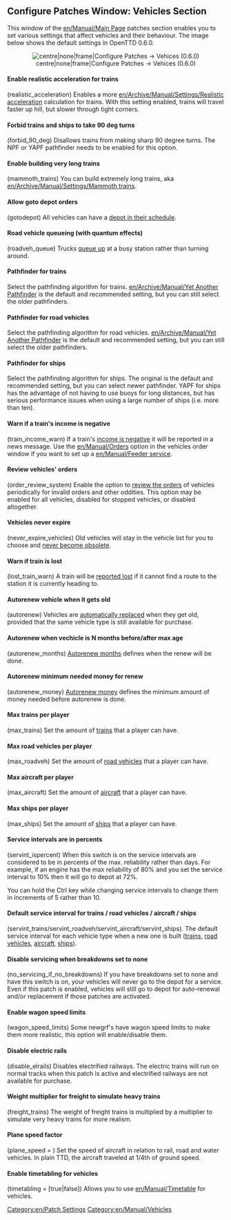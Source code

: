 {{en/Archive/Manual/Settings/Patch Config}}

==Configure Patches Window: Vehicles Section==
This window of the [[en/Manual/Main Page]] patches section enables you to set various settings that affect vehicles and their behaviour. The image below shows the default settings in OpenTTD 0.6.0.
<center>[[File:en/Archive/Manual/Settings/0.6.0 configurepatches vehicles.png|centre|none|frame|Configure Patches -> Vehices (0.6.0)]]</center>

====Enable realistic acceleration for trains====
(realistic_acceleration) Enables a more [[en/Archive/Manual/Settings/Realistic acceleration]] calculation for trains. With this setting enabled, trains will travel faster up hill, but slower through tight corners.

====Forbid trains and ships to take 90 deg turns====
(forbid_90_deg) Disallows trains from making sharp 90 degree turns. The NPF or YAPF pathfinder needs to be enabled for this option.

====Enable building very long trains====
(mammoth_trains) You can build extremely long trains, aka [[en/Archive/Manual/Settings/Mammoth trains]].

====Allow goto depot orders====
(gotodepot) All vehicles can have a [[en/Archive/Manual/Settings/Allow goto depot orders|depot in their schedule]].

====Road vehicle queueing (with quantum effects)====
(roadveh_queue) Trucks [[en/Archive/Manual/Settings/Road vehicle queueing|queue up]] at a busy station rather than turning around.

====Pathfinder for trains====
Select the pathfinding algorithm for trains. [[en/Archive/Manual/Yet Another Pathfinder]] is the default and recommended setting, but you can still select the older pathfinders.

====Pathfinder for road vehicles====
Select the pathfinding algorithm for road vehicles. [[en/Archive/Manual/Yet Another Pathfinder]] is the default and recommended setting, but you can still select the older pathfinders.

====Pathfinder for ships====
Select the pathfinding algorithm for ships. The original is the default and recommended setting, but you can select newer pathfinder. YAPF for ships has the advantage of not having to use buoys for long distances, but has serious performance issues when using a large number of ships (i.e. more than ten).

====Warn if a train's income is negative====
(train_income_warn) If a train's [[en/Archive/Manual/Settings/Train income warning|income is negative]] it will be reported in a news message. Use the [[en/Manual/Orders]] option in the vehicles order window if you want to set up a [[en/Manual/Feeder service]].

====Review vehicles' orders====
(order_review_system) Enable the option to [[en/Archive/Manual/Settings/Order review system|review the orders]] of vehicles periodically for invalid orders and other oddities.
This option may be enabled for all vehicles, disabled for stopped vehicles, or disabled altogether.

====Vehicles never expire====
(never_expire_vehicles) Old vehicles will stay in the vehicle list for you to choose and [[en/Archive/Manual/Settings/Never expire vehicles|never become obsolete]].

====Warn if train is lost====
(lost_train_warn) A train will be [[en/Archive/Manual/Settings/Train is lost warning|reported lost]] if it cannot find a route to the station it is currently heading to.

====Autorenew vehicle when it gets old====
(autorenew) Vehicles are [[en/Archive/Manual/Settings/Advanced Settings/Vehicles|automatically replaced]] when they get old, provided that the same vehicle type is still available for purchase.

====Autorenew when vechicle is N months before/after max age====
(autorenew_months) [[en/Archive/Manual/Settings/Advanced Settings/Vehicles|Autorenew months]] defines when the renew will be done.

====Autorenew minimum needed money for renew====
(autorenew_money) [[en/Archive/Manual/Settings/Advanced Settings/Vehicles|Autorenew money]] defines the minimum amount of money needed before autorenew is done.

====Max trains per player====
(max_trains) Set the amount of [[en/Archive/Manual/Settings/Max trains|trains]] that a player can have.

====Max road vehicles per player====
(max_roadveh) Set the amount of [[en/Archive/Manual/Settings/Max road vehicles|road vehicles]] that a player can have.

====Max aircraft per player====
(max_aircraft) Set the amount of [[en/Archive/Manual/Settings/Max aircraft|aircraft]] that a player can have.

====Max ships per player====
(max_ships) Set the amount of [[en/Archive/Manual/Settings/Max ships|ships]] that a player can have.

====Service intervals are in percents====
(servint_ispercent) When this switch is on the service intervals are considered to be in percents of the max. reliability rather than days. For example, if an engine has the max reliability of 80% and you set the service interval to 10% then it will go to depot at 72%.

You can hold the Ctrl key while changing service intervals to change them in increments of 5 rather than 10.

====Default service interval for trains / road vehicles / aircraft / ships====
(servint_trains/servint_roadveh/servint_aircraft/servint_ships). 
The default service interval for each vehicle type when a new one is built ([[en/Archive/Manual/Settings/Service interval trains|trains]], [[en/Archive/Manual/Settings/Service interval road vehicles|road vehicles]], [[en/Archive/Manual/Settings/Service interval aircraft|aircraft]], [[en/Archive/Manual/Settings/Service interval ships|ships]]).

====Disable servicing when breakdowns set to none====
(no_servicing_if_no_breakdowns) If you have breakdowns set to none and have this switch is on, your vehicles will never go to the depot for a service.
Even if this patch is enabled, vehicles will still go to depot for auto-renewal and/or replacement if those patches are activated.

====Enable wagon speed limits====
(wagon_speed_limits) Some newgrf's have wagon speed limits to make them more realistic, this option will enable/disable them.

====Disable electric rails====
(disable_elrails) Disables electrified railways. The electric trains will run on normal tracks when this patch is active and electrified railways are not available for purchase.

====Weight multiplier for freight to simulate heavy trains====
(freight_trains) The weight of freight trains is multiplied by a multiplier to simulate very heavy trains for more realism.

====Plane speed factor====
(plane_speed = <num_val>) Set the speed of aircraft in relation to rail, road and water vehicles. In plain TTD, the aircraft traveled at 1/4th of ground speed.

====Enable timetabling for vehicles====
(timetabling = [true|false]) Allows you to use [[en/Manual/Timetable]] for vehicles.

[[Category:en/Patch Settings]]
[[Category:en/Manual/Vehicles]]